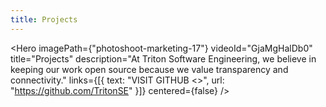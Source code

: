 ```yaml
---
title: Projects
---
```



<!-- TODO change to ProjectsLayout once that is created -->


<Hero
  imagePath={"photoshoot-marketing-17"}
  videoId="GjaMgHalDb0"
  title="Projects"
  description="At Triton Software Engineering, we believe in keeping our work open source because we value transparency and connectivity."
  links={[{ text: "VISIT GITHUB <>", url: "https://github.com/TritonSE" }]}
  centered={false}
/>
